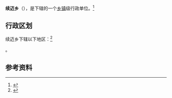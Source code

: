 {{中国乡级行政区|54/01/23/204/000}}

'''续迈乡'''（{{bo|z=གཞུ་སྨད་|w=}}），是{{PRC admin/fullname|54/01/23/204/000|3}}下辖的一个[[乡镇|乡镇]]级行政单位。<ref>{{PRC admin/ref sgc|{{PRC admin/parent|54/01/23/204/000}}}}</ref>

== 行政区划 ==

续迈乡下辖以下地区：<ref>{{PRC admin/ref sgc|54/01/23/204/000}}</ref>

{{PRC admin/children|54/01/23/204/000}}。

== 参考资料 ==

{{reflist}}

{{行政区划小作品}}
{{PRC admin/navcat|54/01/23/204/000}}
